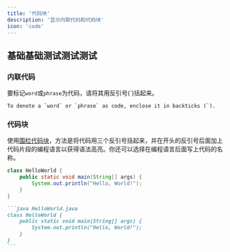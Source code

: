 ```yaml
---
title: '代码块'
description: '显示内联代码和代码块'
icon: 'code'
---
```


## 基础基础测试测试测试

### 内联代码

要标记`word`或`phrase`为代码，请将其用反引号(\`)括起来。

```
To denote a `word` or `phrase` as code, enclose it in backticks (`).
```

### 代码块

使用[围栏代码块](https://www.markdownguide.org/extended-syntax/#fenced-code-blocks)，方法是将代码用三个反引号括起来，并在开头的反引号后面加上代码片段的编程语言以获得语法高亮。你还可以选择在编程语言后面写上代码的名称。

```java HelloWorld.java
class HelloWorld {
    public static void main(String[] args) {
        System.out.println("Hello, World!");
    }
}
```

````md
```java HelloWorld.java
class HelloWorld {
    public static void main(String[] args) {
        System.out.println("Hello, World!");
    }
}
```
````
